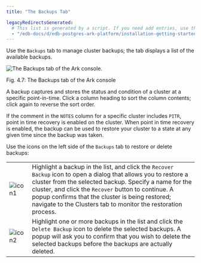 ```yaml
---
title: "The Backups Tab"

legacyRedirectsGenerated:
  # This list is generated by a script. If you need add entries, use the `legacyRedirects` key.
  - "/edb-docs/d/edb-postgres-ark-platform/installation-getting-started/getting-started-guide/3.5/ark_backups_tab.html"
---
```


<div id="ark_backups_tab" class="registered_link"></div>

Use the `Backups` tab to manage cluster backups; the tab displays a list of the available backups.

![*The Backups tab of the Ark console.*](../images/backups_tab.png)

Fig. 4.7: The Backups tab of the Ark console

A backup captures and stores the status and condition of a cluster at a specific point-in-time. Click a column heading to sort the column contents; click again to reverse the sort order.

If the comment in the `NOTES` column for a specific cluster includes `PITR`, point in time recovery is enabled on the cluster. When point in time recovery is enabled, the backup can be used to restore your cluster to a state at any given time since the backup was taken.

Use the icons on the left side of the `Backups` tab to restore or delete backups:

|                                             |                                                                                                                                                                                                                                                                                                                                                       |
| ------------------------------------------- | ----------------------------------------------------------------------------------------------------------------------------------------------------------------------------------------------------------------------------------------------------------------------------------------------------------------------------------------------------- |
| ![icon1](../images/recover_backup_icon.png) | Highlight a backup in the list, and click the `Recover Backup` icon to open a dialog that allows you to restore a cluster from the selected backup. Specify a name for the cluster, and click the `Recover` button to continue. A popup confirms that the cluster is being restored; navigate to the Clusters tab to monitor the restoration process. |
| ![icon2](../images/delete_backup_icon.png)  | Highlight one or more backups in the list and click the `Delete Backup` icon to delete the selected backups. A popup will ask you to confirm that you wish to delete the selected backups before the backups are actually deleted.                                                                                                                    |
